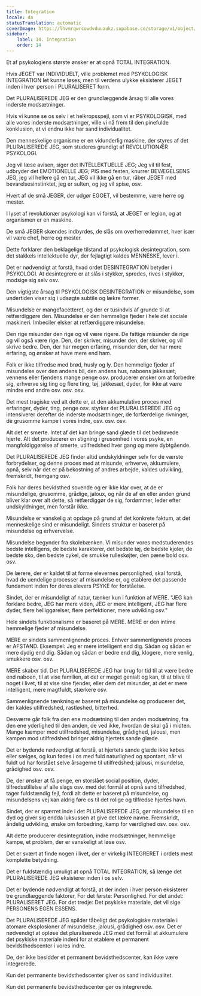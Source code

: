 ```yaml
---
title: Integration
locale: da
statusTranslation: automatic
coverImage: https://lhvmrqwrcowdvduuaukz.supabase.co/storage/v1/object/public/strapi-uploads/small_cover-educacion-fundamental.webp-2d51a7828a2b1309555be27f7e2a61a0.webp
sidebar:
    label: 14. Integration
    order: 14
---
```

Et af psykologiens største ønsker er at opnå TOTAL INTEGRATION.

Hvis JEGET var INDIVIDUELT, ville problemet med PSYKOLOGISK INTEGRATION let kunne løses, men til verdens ulykke eksisterer JEGET inden i hver person i PLURALISERET form.

Det PLURALISEREDE JEG er den grundlæggende årsag til alle vores inderste modsætninger.

Hvis vi kunne se os selv i et helkropsspejl, som vi er PSYKOLOGISK, med alle vores inderste modsætninger, ville vi nå frem til den pinefulde konklusion, at vi endnu ikke har sand individualitet.

Den menneskelige organisme er en vidunderlig maskine, der styres af det PLURALISEREDE JEG, som studeres grundigt af REVOLUTIONÆR PSYKOLOGI.

Jeg vil læse avisen, siger det INTELLEKTUELLE JEG; Jeg vil til fest, udbryder det EMOTIONELLE JEG; PIS med festen, knurrer BEVÆGELSENS JEG, jeg vil hellere gå en tur, JEG vil ikke gå en tur, råber JEGET med bevarelsesinstinktet, jeg er sulten, og jeg vil spise, osv.

Hvert af de små JEGER, der udgør EGOET, vil bestemme, være herre og mester.

I lyset af revolutionær psykologi kan vi forstå, at JEGET er legion, og at organismen er en maskine.

De små JEGER skændes indbyrdes, de slås om overherredømmet, hver især vil være chef, herre og mester.

Dette forklarer den beklagelige tilstand af psykologisk desintegration, som det stakkels intellektuelle dyr, der fejlagtigt kaldes MENNESKE, lever i.

Det er nødvendigt at forstå, hvad ordet DESINTEGRATION betyder i PSYKOLOGI. At desintegrere er at slås i stykker, spredes, rives i stykker, modsige sig selv osv.

Den vigtigste årsag til PSYKOLOGISK DESINTEGRATION er misundelse, som undertiden viser sig i udsøgte subtile og lækre former.

Misundelse er mangefacetteret, og der er tusindvis af grunde til at retfærdiggøre den. Misundelse er den hemmelige fjeder i hele det sociale maskineri. Imbeciler elsker at retfærdiggøre misundelse.

Den rige misunder den rige og vil være rigere. De fattige misunder de rige og vil også være rige. Den, der skriver, misunder den, der skriver, og vil skrive bedre. Den, der har megen erfaring, misunder den, der har mere erfaring, og ønsker at have mere end ham.

Folk er ikke tilfredse med brød, husly og ly. Den hemmelige fjeder af misundelse over den andens bil, den andens hus, naboens jakkesæt, vennens eller fjendens mange penge osv. producerer ønsker om at forbedre sig, erhverve sig ting og flere ting, tøj, jakkesæt, dyder, for ikke at være mindre end andre osv. osv. osv.

Det mest tragiske ved alt dette er, at den akkumulative proces med erfaringer, dyder, ting, penge osv. styrker det PLURALISEREDE JEG og intensiverer derefter de inderste modsætninger, de forfærdelige rivninger, de grusomme kampe i vores indre, osv. osv. osv.

Alt det er smerte. Intet af det kan bringe sand glæde til det bedrøvede hjerte. Alt det producerer en stigning i grusomhed i vores psyke, en mangfoldiggørelse af smerte, utilfredshed hver gang og mere dybtgående.

Det PLURALISEREDE JEG finder altid undskyldninger selv for de værste forbrydelser, og denne proces med at misunde, erhverve, akkumulere, opnå, selv når det er på bekostning af andres arbejde, kaldes udvikling, fremskridt, fremgang osv.

Folk har deres bevidsthed sovende og er ikke klar over, at de er misundelige, grusomme, grådige, jaloux, og når de af en eller anden grund bliver klar over alt dette, så retfærdiggør de sig, fordømmer, leder efter undskyldninger, men forstår ikke.

Misundelse er vanskelig at opdage på grund af det konkrete faktum, at det menneskelige sind er misundeligt. Sindets struktur er baseret på misundelse og erhvervelse.

Misundelse begynder fra skolebænken. Vi misunder vores medstuderendes bedste intelligens, de bedste karakterer, det bedste tøj, de bedste kjoler, de bedste sko, den bedste cykel, de smukke rulleskøjter, den pæne bold osv. osv.

De lærere, der er kaldet til at forme elevernes personlighed, skal forstå, hvad de uendelige processer af misundelse er, og etablere det passende fundament inden for deres elevers PSYKE for forståelse.

Sindet, der er misundeligt af natur, tænker kun i funktion af MERE. "JEG kan forklare bedre, JEG har mere viden, JEG er mere intelligent, JEG har flere dyder, flere helliggørelser, flere perfektioner, mere udvikling osv."

Hele sindets funktionalisme er baseret på MERE. MERE er den intime hemmelige fjeder af misundelse.

MERE er sindets sammenlignende proces. Enhver sammenlignende proces er AFSTAND. Eksempel: Jeg er mere intelligent end dig. Sådan og sådan er mere dydig end dig. Sådan og sådan er bedre end dig, klogere, mere venlig, smukkere osv. osv.

MERE skaber tid. Det PLURALISEREDE JEG har brug for tid til at være bedre end naboen, til at vise familien, at det er meget genialt og kan, til at blive til noget i livet, til at vise sine fjender, eller dem det misunder, at det er mere intelligent, mere magtfuldt, stærkere osv.

Sammenlignende tænkning er baseret på misundelse og producerer det, der kaldes utilfredshed, rastløshed, bitterhed.

Desværre går folk fra den ene modsætning til den anden modsætning, fra den ene yderlighed til den anden, de ved ikke, hvordan de skal gå i midten. Mange kæmper mod utilfredshed, misundelse, grådighed, jalousi, men kampen mod utilfredshed bringer aldrig hjertets sande glæde.

Det er bydende nødvendigt at forstå, at hjertets sande glæde ikke købes eller sælges, og kun fødes i os med fuld naturlighed og spontant, når vi fuldt ud har forstået selve årsagerne til utilfredshed; jalousi, misundelse, grådighed osv. osv.

De, der ønsker at få penge, en storslået social position, dyder, tilfredsstillelse af alle slags osv. med det formål at opnå sand tilfredshed, tager fuldstændig fejl, fordi alt dette er baseret på misundelse, og misundelsens vej kan aldrig føre os til det rolige og tilfredse hjertes havn.

Sindet, der er spærret inde i det PLURALISEREDE JEG, gør misundelse til en dyd og giver sig endda luksussen at give det lækre navne. Fremskridt, åndelig udvikling, ønske om forbedring, kamp for værdighed osv. osv. osv.

Alt dette producerer desintegration, indre modsætninger, hemmelige kampe, et problem, der er vanskeligt at løse osv.

Det er svært at finde nogen i livet, der er virkelig INTEGRERET i ordets mest komplette betydning.

Det er fuldstændig umuligt at opnå TOTAL INTEGRATION, så længe det PLURALISEREDE JEG eksisterer inden i os selv.

Det er bydende nødvendigt at forstå, at der inden i hver person eksisterer tre grundlæggende faktorer, For det første: Personlighed. For det andet: PLURALISERET JEG. For det tredje: Det psykiske materiale, det vil sige PERSONENS EGEN ESSENS.

Det PLURALISEREDE JEG spilder tåbeligt det psykologiske materiale i atomare eksplosioner af misundelse, jalousi, grådighed osv. osv. Det er nødvendigt at opløse det pluraliserede JEG med det formål at akkumulere det psykiske materiale indeni for at etablere et permanent bevidsthedscenter i vores indre.

De, der ikke besidder et permanent bevidsthedscenter, kan ikke være integrerede.

Kun det permanente bevidsthedscenter giver os sand individualitet.

Kun det permanente bevidsthedscenter gør os integrerede.

